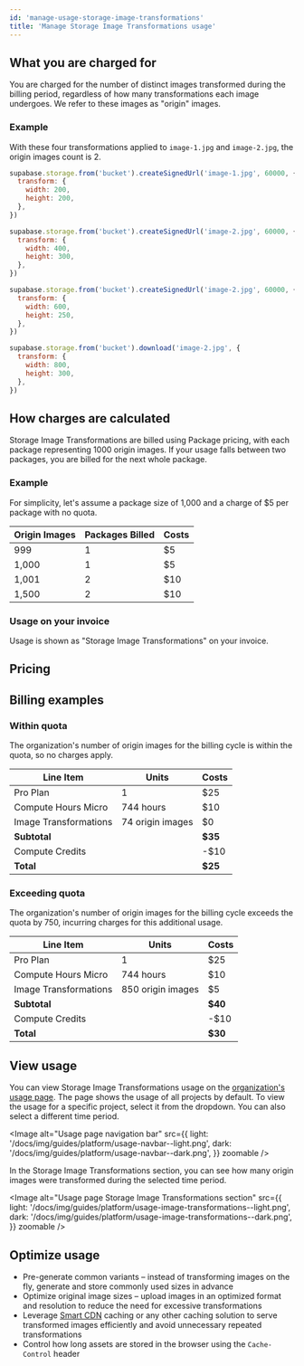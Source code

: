 ```yaml
---
id: 'manage-usage-storage-image-transformations'
title: 'Manage Storage Image Transformations usage'
---
```


## What you are charged for

You are charged for the number of distinct images transformed during the billing period, regardless of how many transformations each image undergoes. We refer to these images as "origin" images.

### Example

With these four transformations applied to `image-1.jpg` and `image-2.jpg`, the origin images count is 2.

```javascript
supabase.storage.from('bucket').createSignedUrl('image-1.jpg', 60000, {
  transform: {
    width: 200,
    height: 200,
  },
})
```

```javascript
supabase.storage.from('bucket').createSignedUrl('image-2.jpg', 60000, {
  transform: {
    width: 400,
    height: 300,
  },
})
```

```javascript
supabase.storage.from('bucket').createSignedUrl('image-2.jpg', 60000, {
  transform: {
    width: 600,
    height: 250,
  },
})
```

```javascript
supabase.storage.from('bucket').download('image-2.jpg', {
  transform: {
    width: 800,
    height: 300,
  },
})
```

## How charges are calculated

Storage Image Transformations are billed using Package pricing, with each package representing 1000 origin images. If your usage falls between two packages, you are billed for the next whole package.

### Example

For simplicity, let's assume a package size of 1,000 and a charge of $5 per package with no quota.

| Origin Images | Packages Billed | Costs |
| ------------- | --------------- | ----- |
| 999           | 1               | $5    |
| 1,000         | 1               | $5    |
| 1,001         | 2               | $10   |
| 1,500         | 2               | $10   |

### Usage on your invoice

Usage is shown as "Storage Image Transformations" on your invoice.

## Pricing

<PricingStorageImageTransformations />

## Billing examples

### Within quota

The organization's number of origin images for the billing cycle is within the quota, so no charges apply.

| Line Item             | Units            | Costs   |
| --------------------- | ---------------- | ------- |
| Pro Plan              | 1                | $25     |
| Compute Hours Micro   | 744 hours        | $10     |
| Image Transformations | 74 origin images | $0      |
| **Subtotal**          |                  | **$35** |
| Compute Credits       |                  | -$10    |
| **Total**             |                  | **$25** |

### Exceeding quota

The organization's number of origin images for the billing cycle exceeds the quota by 750, incurring charges for this additional usage.

| Line Item             | Units             | Costs   |
| --------------------- | ----------------- | ------- |
| Pro Plan              | 1                 | $25     |
| Compute Hours Micro   | 744 hours         | $10     |
| Image Transformations | 850 origin images | $5      |
| **Subtotal**          |                   | **$40** |
| Compute Credits       |                   | -$10    |
| **Total**             |                   | **$30** |

## View usage

You can view Storage Image Transformations usage on the [organization's usage page](https://supabase.com/dashboard/org/_/usage). The page shows the usage of all projects by default. To view the usage for a specific project, select it from the dropdown. You can also select a different time period.

<Image
  alt="Usage page navigation bar"
  src={{
    light: '/docs/img/guides/platform/usage-navbar--light.png',
    dark: '/docs/img/guides/platform/usage-navbar--dark.png',
  }}
  zoomable
/>

In the Storage Image Transformations section, you can see how many origin images were transformed during the selected time period.

<Image
  alt="Usage page Storage Image Transformations section"
  src={{
    light: '/docs/img/guides/platform/usage-image-transformations--light.png',
    dark: '/docs/img/guides/platform/usage-image-transformations--dark.png',
  }}
  zoomable
/>

## Optimize usage

- Pre-generate common variants – instead of transforming images on the fly, generate and store commonly used sizes in advance
- Optimize original image sizes – upload images in an optimized format and resolution to reduce the need for excessive transformations
- Leverage [Smart CDN](/docs/guides/storage/cdn/smart-cdn) caching or any other caching solution to serve transformed images efficiently and avoid unnecessary repeated transformations
- Control how long assets are stored in the browser using the `Cache-Control` header
